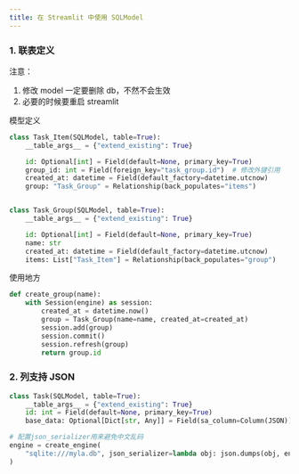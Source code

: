 ```yaml
---
title: 在 Streamlit 中使用 SQLModel
---
```


### 1. 联表定义

注意：

1. 修改 model 一定要删除 db，不然不会生效
2. 必要的时候要重启 streamlit

模型定义

```python
class Task_Item(SQLModel, table=True):
    __table_args__ = {"extend_existing": True}

    id: Optional[int] = Field(default=None, primary_key=True)
    group_id: int = Field(foreign_key="task_group.id")  # 修改外键引用
    created_at: datetime = Field(default_factory=datetime.utcnow)
    group: "Task_Group" = Relationship(back_populates="items")


class Task_Group(SQLModel, table=True):
    __table_args__ = {"extend_existing": True}

    id: Optional[int] = Field(default=None, primary_key=True)
    name: str
    created_at: datetime = Field(default_factory=datetime.utcnow)
    items: List["Task_Item"] = Relationship(back_populates="group")
```

使用地方

```python
def create_group(name):
    with Session(engine) as session:
        created_at = datetime.now()
        group = Task_Group(name=name, created_at=created_at)
        session.add(group)
        session.commit()
        session.refresh(group)
        return group.id
```

### 2. 列支持 JSON

```python
class Task(SQLModel, table=True):
    __table_args__ = {"extend_existing": True}
    id: int = Field(default=None, primary_key=True)
    base_data: Optional[Dict[str, Any]] = Field(sa_column=Column(JSON))  # 使用 JSON 格式存储

# 配置json_serializer用来避免中文乱码
engine = create_engine(
    "sqlite:///myla.db", json_serializer=lambda obj: json.dumps(obj, ensure_ascii=False)
)
```